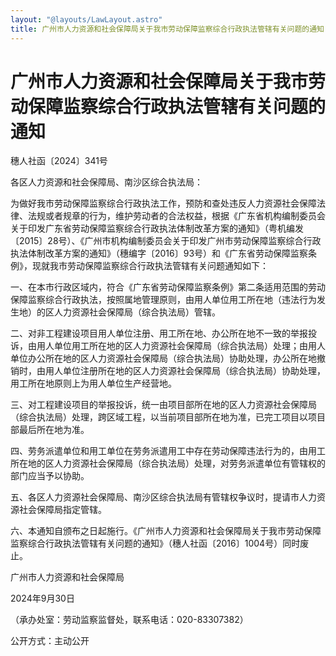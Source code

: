 ```yaml
---
layout: "@layouts/LawLayout.astro"
title: 广州市人力资源和社会保障局关于我市劳动保障监察综合行政执法管辖有关问题的通知
---
```

# 广州市人力资源和社会保障局关于我市劳动保障监察综合行政执法管辖有关问题的通知



穗人社函〔2024〕341号


各区人力资源和社会保障局、南沙区综合执法局：

为做好我市劳动保障监察综合行政执法工作，预防和查处违反人力资源社会保障法律、法规或者规章的行为，维护劳动者的合法权益，根据《广东省机构编制委员会关于印发广东省劳动保障监察综合行政执法体制改革方案的通知》（粤机编发〔2015〕28号）、《广州市机构编制委员会关于印发广州市劳动保障监察综合行政执法体制改革方案的通知》（穗编字〔2016〕93号）和《广东省劳动保障监察条例》，现就我市劳动保障监察综合行政执法管辖有关问题通知如下：

一、在本市行政区域内，符合《广东省劳动保障监察条例》第二条适用范围的劳动保障监察综合行政执法，按照属地管理原则，由用人单位用工所在地（违法行为发生地）的区人力资源社会保障局（综合执法局）管辖。

二、对非工程建设项目用人单位注册、用工所在地、办公所在地不一致的举报投诉，由用人单位用工所在地的区人力资源社会保障局（综合执法局）处理；由用人单位办公所在地的区人力资源社会保障局（综合执法局）协助处理，办公所在地撤销时，由用人单位注册所在地的区人力资源社会保障局（综合执法局）协助处理，用工所在地原则上为用人单位生产经营地。

三、对工程建设项目的举报投诉，统一由项目部所在地的区人力资源社会保障局（综合执法局）处理，跨区域工程，以当前项目部所在地为准，已完工项目以项目部最后所在地为准。

四、劳务派遣单位和用工单位在劳务派遣用工中存在劳动保障违法行为的，由用工所在地的区人力资源社会保障局（综合执法局）处理，对劳务派遣单位有管辖权的部门应当予以协助。

五、各区人力资源社会保障局、南沙区综合执法局有管辖权争议时，提请市人力资源社会保障局指定管辖。

六、本通知自颁布之日起施行。《广州市人力资源和社会保障局关于我市劳动保障监察综合行政执法管辖有关问题的通知》（穗人社函〔2016〕1004号）同时废止。



广州市人力资源和社会保障局

2024年9月30日

（承办处室：劳动监察监督处，联系电话：020-83307382）





公开方式：主动公开
